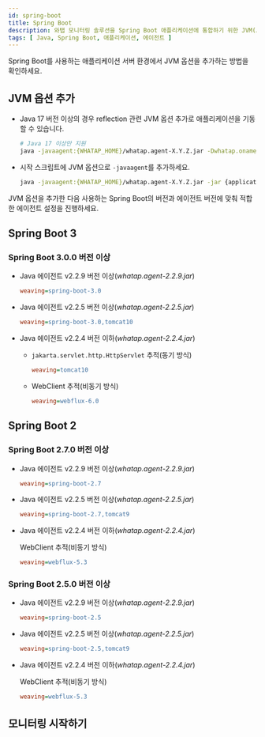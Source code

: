 ```yaml
---
id: spring-boot
title: Spring Boot
description: 와탭 모니터링 솔루션을 Spring Boot 애플리케이션에 통합하기 위한 JVM(Java Virtual Machine) 옵션 추가 방법에 대한 상세한 안내를 제공합니다. 사용자는 본 문서를 통해 자바(Java) 에이전트 설치 후 Spring Boot 애플리케이션의 성능 및 가용성 모니터링을 위해 필요한 JVM 설정을 적용하는 방법을 단계별로 확인할 수 있습니다. 에이전트 설치 과정 중 필수 JVM 옵션의 구성과 Spring Boot와의 원활한 통합을 위한 최적의 설정 방법, 힙스토그램 조회 방법을 포함하고 있습니다.
tags: [ Java, Spring Boot, 애플리케이션, 에이전트 ]
---
```


Spring Boot를 사용하는 애플리케이션 서버 환경에서 JVM 옵션을 추가하는 방법을 확인하세요.

## JVM 옵션 추가

* Java 17 버전 이상의 경우 reflection 관련 JVM 옵션 추가로 애플리케이션을 기동할 수 있습니다.

  ```bash
  # Java 17 이상만 지원
  java -javaagent:{WHATAP_HOME}/whatap.agent-X.Y.Z.jar -Dwhatap.oname={Agent_Name} --add-opens=java.base/java.lang=ALL-UNNAMED -jar {application.jar}
  ```

* 시작 스크립트에 JVM 옵션으로 `-javaagent`를 추가하세요.

  ```bash
  java -javaagent:{WHATAP_HOME}/whatap.agent-X.Y.Z.jar -jar {application.jar}
  ```

JVM 옵션을 추가한 다음 사용하는 Spring Boot의 버전과 에이전트 버전에 맞춰 적합한 에이전트 설정을 진행하세요.

## Spring Boot 3

### Spring Boot 3.0.0 버전 이상

* Java 에이전트 v2.2.9 버전 이상(*whatap.agent-2.2.9.jar*)

  ```ini title='whatap.conf'
  weaving=spring-boot-3.0
  ```

* Java 에이전트 v2.2.5 버전 이상(*whatap.agent-2.2.5.jar*)

  ```ini title='whatap.conf'
  weaving=spring-boot-3.0,tomcat10
  ```

* Java 에이전트 v2.2.4 버전 이하(*whatap.agent-2.2.4.jar*)

  * `jakarta.servlet.http.HttpServlet` 추적(동기 방식)

    ```ini title='whatap.conf'
    weaving=tomcat10
    ```

  * WebClient 추적(비동기 방식)

    ```ini title='whatap.conf'
    weaving=webflux-6.0
    ```

## Spring Boot 2

### Spring Boot 2.7.0 버전 이상

* Java 에이전트 v2.2.9 버전 이상(*whatap.agent-2.2.9.jar*)

  ```ini title='whatap.conf'
  weaving=spring-boot-2.7
  ```

* Java 에이전트 v2.2.5 버전 이상(*whatap.agent-2.2.5.jar*)

  ```ini title='whatap.conf'
  weaving=spring-boot-2.7,tomcat9
  ```

* Java 에이전트 v2.2.4 버전 이하(*whatap.agent-2.2.4.jar*)

  WebClient 추적(비동기 방식)

  ```ini title='whatap.conf'
  weaving=webflux-5.3
  ```

### Spring Boot 2.5.0 버전 이상

* Java 에이전트 v2.2.9 버전 이상(*whatap.agent-2.2.9.jar*)

  ```ini title='whatap.conf'
  weaving=spring-boot-2.5
  ```

* Java 에이전트 v2.2.5 버전 이상(*whatap.agent-2.2.5.jar*)

  ```ini title='whatap.conf'
  weaving=spring-boot-2.5,tomcat9
  ```

* Java 에이전트 v2.2.4 버전 이하(*whatap.agent-2.2.4.jar*)

  WebClient 추적(비동기 방식)

  ```ini title='whatap.conf'
  weaving=webflux-5.3
  ```


<Setheapmemory /> 

## 모니터링 시작하기


<Startapm /> 